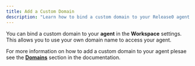 ```yaml
---
title: Add a Custom Domain
description: "Learn how to bind a custom domain to your Release0 agent for better accessibility."
---
```


You can bind a custom domain to your **agent** in the **Workspace** settings. This allows you to use your own domain name to access your agent.

For more information on how to add a custom domain to your agent plesae see the **[Domains](/workspace/customDomains)** section in the documentation.
